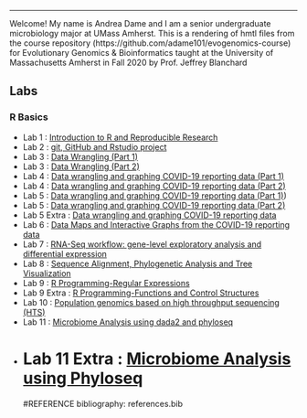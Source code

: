 
---
Welcome!
My name is Andrea Dame and I am a senior undergraduate microbiology major at UMass Amherst. 
This is a rendering of hmtl files from the course repository  (https://github.com/adame101/evogenomics-course) for Evolutionary Genomics & Bioinformatics taught at the University of Massachusetts Amherst in Fall 2020 by Prof. Jeffrey Blanchard

## Labs

### R Basics

* Lab 1 : [Introduction to R and Reproducible Research](Lab1.html)
* Lab 2 : [git, GitHub and Rstudio project](index.html) 
* Lab 3 : [Data Wrangling (Part 1)](Lab3A.html)
* Lab 3 : [Data Wrangling (Part 2)](Lab3B.html)
* Lab 4 : [Data wrangling and graphing COVID-19 reporting data (Part 1)](Lab4.html)
* Lab 4 : [Data wrangling and graphing COVID-19 reporting data (Part 2)](Lab4a.html)
* Lab 5 : [Data wrangling and graphing COVID-19 reporting data (Part 1)](Lab5(part2datavisual).html))
 * Lab 5 : [Data wrangling and graphing COVID-19 reporting data (Part 2)](Lab5.html) 
 * Lab 5 Extra : [Data wrangling and graphing COVID-19 reporting data ](Lab5extra.html) 
* Lab 6 : [Data Maps and Interactive Graphs from the COVID-19 reporting data](Lab6.html) 
* Lab 7 : [RNA-Seq workflow: gene-level exploratory analysis and differential expression](RNAseqLab7.html)
* Lab 8 : [Sequence Alignment, Phylogenetic Analysis and Tree Visualization](Lab8.html)
* Lab 9 : [R Programming-Regular Expressions](Lab9.html)
* Lab 9 Extra : [R Programming-Functions and Control Structures](Lab9x.html)
* Lab 10  : [Population genomics based on high throughput sequencing (HTS)](Lab10.html)
* Lab 11  : [Microbiome Analysis using dada2 and phyloseq](Lab11.html)
* Lab 11 Extra  : [Microbiome Analysis using Phyloseq](Lab11x.html)
======= 
#REFERENCE
 bibliography: references.bib

